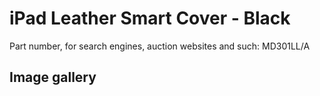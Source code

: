 # iPad Leather Smart Cover - Black

Part number, for search engines, auction websites and such: MD301LL/A

## Image gallery

<div style={{ width: "768px" }}>
  <GalleryComponent
    images={[
      {
        original: "/everysource/MD301",
        thumbnail: "/everypreview/MD301",
      },
      {
        original: "/everysource/MD301_AV1_BLACK",
        thumbnail: "/everypreview/MD301_AV1_BLACK",
      },
      {
        original: "/everysource/MD301_AV1_WHITE",
        thumbnail: "/everypreview/MD301_AV1_WHITE",
      },
      {
        original: "/everysource/MD301_AV2_BLACK",
        thumbnail: "/everypreview/MD301_AV2_BLACK",
      },
      {
        original: "/everysource/MD301_AV2_WHITE",
        thumbnail: "/everypreview/MD301_AV2_WHITE",
      },
      {
        original: "/everysource/MD301_AV3",
        thumbnail: "/everypreview/MD301_AV3",
      },
      {
        original: "/everysource/MD301_AV3_BLACK",
        thumbnail: "/everypreview/MD301_AV3_BLACK",
      },
      {
        original: "/everysource/MD301_AV3_WHITE",
        thumbnail: "/everypreview/MD301_AV3_WHITE",
      },
      {
        original: "/everysource/MD301_AV4",
        thumbnail: "/everypreview/MD301_AV4",
      },
      {
        original: "/everysource/MD301_AV4_BLACK",
        thumbnail: "/everypreview/MD301_AV4_BLACK",
      },
      {
        original: "/everysource/MD301_AV4_WHITE",
        thumbnail: "/everypreview/MD301_AV4_WHITE",
      },
      {
        original: "/everysource/MD301_AV5",
        thumbnail: "/everypreview/MD301_AV5",
      }
    ]}
  />
</div>